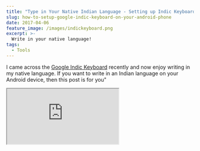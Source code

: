 ```yaml
---
title: "Type in Your Native Indian Language - Setting up Indic Keyboard on Your Android Phone"
slug: how-to-setup-google-indic-keyboard-on-your-android-phone
date: 2017-04-06
feature_image: /images/indickeyboard.png
excerpt: >-
  Write in your native language!
tags:
  - Tools
---
```

I came across the [Google Indic Keyboard](https://play.google.com/store/apps/details?id=com.google.android.apps.inputmethod.hindi&hl=en) recently and now enjoy writing in my native language. If you want to write in an Indian language on your Android device, then this post is for you"

<iframe src="https://www.youtube.com/embed/SikrzTLzgds" />

Google Indic Keyboard allows you to type messages, update on social networks or compose emails in your native language on your Android phone. At the time of writing the keyboard supports the following languages:

-   English keyboard
-   Assamese keyboard (অসমীয়া)
-   Bengali keyboard (বাংলা)
-   Gujarati keyboard (ગુજરાતી)
-   Hindi keyboard (हिंदी)
-   Kannada keyboard (ಕನ್ನಡ)
-   Malayalam keyboard (മലയാളം)
-   Marathi keyboard (मराठी)
-   Odia keyboard (ଓଡ଼ିଆ)
-   Punjabi keyboard (ਪੰਜਾਬੀ)
-   Tamil keyboard (தமிழ்)
-   Telugu keyboard (తెలుగు)

Setting up the keyboard could be a bit confusing as changing keyboards is not something that we often do. I ended up spending some time walking through the setup for some of friends and family.

## Setting Up

1.  In Google Play Store search for \[Google Indic Keyboard\]. If you have not installed/updated before, tap on Install or Update to get the latest application version.

![Play Store](/images/indicKeyboard_playstore.png)

1.  Once installed go to any of the apps where you can open the keyboard. On the bottom right corner tap the icon to change the keyboard.

![Change Keyboard Icon](/images/indicKeyboard_changeKeyboard.png)

1.  From the window that pops up select "Choose Keyboards."

![Choose Keyboards](/images/indicKeyboard_switch.png)

1.  Enable _Google Indic Keyboard (English and Indic Languages)_ listed in the list of available keyboards.

![Enable Google Indic Keyboard](/images/indicKeyboard_enableIndicKeyboard.png)

1.  Repeat step 2 and open up the Change Keyboard window. Select Google Indic Keyboard from the list.

![Select Indic Keyboard](/images/indicKeyboard_selected.png)

1.  The keyboard is now set as Google Indic Keyboard with its default language. To choose a language of your choice, select the Indian Language icon on top left.

![Google Indic Keyboard Default](/images/indicKeyboard_default.png)

1.  From the window that pops up select the language of your choice. For me, it's [Malayalam](https://en.wikipedia.org/wiki/Malayalam).

![Indic Keyboard Choose Language](/images/indicKeyboard_selectLanguage.png)

1.  Google Indic Keyboard supports different layout.
2.  Type away in your native language :)

![Indic Keyboard Native Language](/images/indicKeyboard_malayalam.png)

The transliteration mode is impressive and intuitive. Its fits in perfectly with how I was earlier using my messaging apps; native language spelled out using English letters. The better thing now is that it automatically converts into my mother tongue. The Indic keyboard brings back the forgotten love to my language. Thank you, Google!.